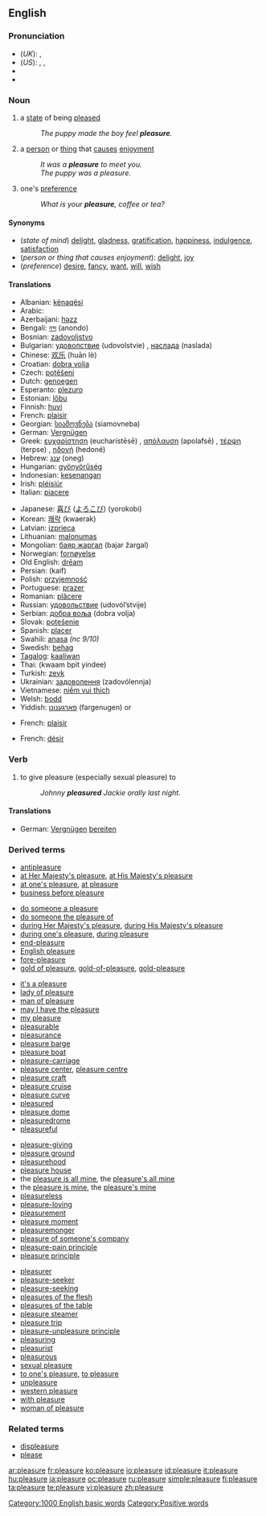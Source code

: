 ==English==
{{wikipedia}}
===Pronunciation===
*(''UK''): {{IPA|/ˈplɛʒə/}}, {{SAMPA|/"plEZ@/}}
*(''US''): {{AHD|plĕzhʹər}}, {{IPA|/ˈplɛʒɚ/}}, {{SAMPA|/"plEZ@`/}}
*{{audio|en-us-pleasure.ogg|Audio (US)}}
*{{rhymes|ɛʒə(r)}}

===Noun===
{{en-noun}}

# {{uncountable}} a [[state]] of being [[please]]d
#:''The puppy made the boy feel '''pleasure'''.''
# {{countable}} a [[person]] or [[thing]] that [[cause]]s [[enjoyment]]
#:''It was a '''pleasure''' to meet you.''
#:''The puppy was a pleasure.''
# {{uncountable}} one's [[preference]]
#:''What is your '''pleasure''', coffee or tea?''

====Synonyms====
*(''state of mind'') [[delight]], [[gladness]], [[gratification]], [[happiness]], [[indulgence]], [[satisfaction]]
*(''person or thing that causes enjoyment''): [[delight]], [[joy]]
*(''preference'') [[desire]], [[fancy]], [[want]], [[will]], [[wish]]

====Translations====
{{trans-top|a state of being pleased}}
*Albanian: [[kënaqësi]] {{g|Albanian}}
*Arabic: {{ARchar|[[متعة]]}} {{f}}
*Azerbaijani: [[həzz]]
*Bengali: [[নন্দ]] (anondo)
*Bosnian: [[zadovoljstvo]] {{n}}
*Bulgarian: [[удоволствие]] (udovolstvie) {{n}}, [[наслада]] (naslada) {{f}}
*Chinese: [[欢乐]] (huān lè)
*Croatian: [[dobra volja]] {{f}}
*Czech: [[potěšení]] {{m}}
*Dutch: [[genoegen]] {{n}}
*Esperanto: [[plezuro]]
*Estonian: [[lõbu]]
*Finnish: [[huvi]]
*French: [[plaisir]] {{m}}
*Georgian: [[სიამოვნება]] (siamovneba)
*German: [[Vergnügen]] {{n}}
*Greek: [[ευχαρίστηση]] (eucharístēsē) {{f}}, [[απόλαυση]] (apolafsē) {{f}}, [[τέρψη]] (terpse) {{f}}, [[ηδονή]] (hedoné) {{f}}
*Hebrew: [[ענג]] (oneg) {{m}}
*Hungarian: [[gyönyörűség]]
*Indonesian: [[kesenangan]]
*Irish: [[pléisiúr]] {{g|Irish}}
*Italian: [[piacere]] {{m}}
{{trans-mid}}
*Japanese: [[喜び]] ([[よろこび]]) (yorokobi)
*Korean: [[쾌락]] (kwaerak)
*Latvian: [[izprieca]] {{f}}
*Lithuanian: [[malonumas]] {{g|Lithuanian}}
*Mongolian: [[баяр жаргал]] (bajar žargal)
*Norwegian: [[fornøyelse]] {{g|Norwegian}}
*Old English: [[dream#Old English|drēam]] {{m}}
*Persian: {{FAchar|[[کیف]]}} (kaif)
*Polish: [[przyjemność]] {{f}}
*Portuguese: [[prazer]] {{m}}
*Romanian: [[plăcere]] {{f}}
*Russian: [[удовольствие]] (udovól’stvije) {{n}}
*Serbian: [[добра воља]] (dobra volja) {{f}}
*Slovak: [[potešenie]] {{n}}
*Spanish: [[placer#Spanish|placer]] {{m}}
*Swahili: [[anasa]] ''(nc 9/10)''
*Swedish: [[behag]] {{n}}
*[[Tagalog]]: [[kaaliwan]]
*Thai: {{THchar|[[ความปิติยินดี]]}} (kwaam bpìt yindee)
*Turkish: [[zevk]]
*Ukrainian: [[задоволення]] (zadovólennja) {{f}}
*Vietnamese: [[niềm vui thích]]
*Welsh: [[bodd]] {{g|Welsh}}
*Yiddish: [[פארגענונן]] (fargenugen) {{n}} or {{m}}
{{trans-bottom}}

{{trans-top|person or thing that causes enjoyment}}
*French: [[plaisir]] {{m}}
{{trans-mid}}
{{trans-bottom}}

{{trans-top|one's preference}}
*French: [[désir]] {{m}}
{{trans-mid}}
{{trans-bottom}}

===Verb===
{{en-verb|pleasur|ing}}

# {{transitive}} to give pleasure (especially sexual pleasure) to
#:''Johnny '''pleasured''' Jackie orally last night.''

====Translations====
*German: [[Vergnügen]] [[bereiten]]

===Derived terms===
{{top4}}
*[[antipleasure]]
*[[at Her Majesty's pleasure]], [[at His Majesty's pleasure]]
*[[at one's pleasure]], [[at pleasure]]
*[[business before pleasure]]
<!--For "displeasure" see "Related terms" below-->
*[[do someone a pleasure]]
*[[do someone the pleasure of]]
*[[during Her Majesty's pleasure]], [[during His Majesty's pleasure]]
*[[during one's pleasure]], [[during pleasure]]
*[[end-pleasure]]
*[[English pleasure]]
*[[fore-pleasure]]
*[[gold of pleasure]], [[gold-of-pleasure]], [[gold-pleasure]]
{{mid4}}
*[[it's a pleasure]]
*[[lady of pleasure]]
*[[man of pleasure]]
*[[may I have the pleasure]]
*[[my pleasure]]
*[[pleasurable]]<!--from which some terms are derived-->
*[[pleasurance]]
*[[pleasure barge]]
*[[pleasure boat]]
*[[pleasure-carriage]]
*[[pleasure center]], [[pleasure centre]]
*[[pleasure craft]]
*[[pleasure cruise]]
*[[pleasure curve]]
*[[pleasured]]<!--adjective-->
*[[pleasure dome]]
*[[pleasuredrome]]
*[[pleasureful]]
{{mid4}}
*[[pleasure-giving]]
*[[pleasure ground]]
*[[pleasurehood]]
*[[pleasure house]]
*the [[pleasure is all mine]], the [[pleasure's all mine]]
*the [[pleasure is mine]], the [[pleasure's mine]]
*[[pleasureless]]
*[[pleasure-loving]]
*[[pleasurement]]
*[[pleasure moment]]
*[[pleasuremonger]]
*[[pleasure of someone's company]]
*[[pleasure-pain principle]]
*[[pleasure principle]]
{{mid4}}
*[[pleasurer]]
*[[pleasure-seeker]]
*[[pleasure-seeking]]
*[[pleasures of the flesh]]
*[[pleasures of the table]]
*[[pleasure steamer]]
*[[pleasure trip]]
*[[pleasure-unpleasure principle]]
*[[pleasuring]]<!--noun-->
*[[pleasurist]]
*[[pleasurous]]
*[[sexual pleasure]]
*[[to one's pleasure]], [[to pleasure]]
*[[unpleasure]]
*[[western pleasure]]
*[[with pleasure]]
*[[woman of pleasure]]
{{bottom}}

===Related terms===
*[[displeasure]]<!--not directly from the English "pleasure"-->
*[[please]]

[[Category:1000 English basic words]]
[[Category:Positive words]]

[[ar:pleasure]]
[[fr:pleasure]]
[[ko:pleasure]]
[[io:pleasure]]
[[id:pleasure]]
[[it:pleasure]]
[[hu:pleasure]]
[[ja:pleasure]]
[[oc:pleasure]]
[[ru:pleasure]]
[[simple:pleasure]]
[[fi:pleasure]]
[[ta:pleasure]]
[[te:pleasure]]
[[vi:pleasure]]
[[zh:pleasure]]